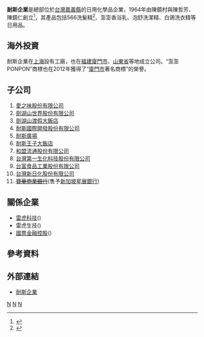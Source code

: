 {{Multiple issues|
{{refimprove|time=2020-04-18T09:20:12+00:00}}
{{update|time=2020-04-18T09:20:12+00:00}}
}}
{{infobox company
| company_name = 耐斯企業股份有限公司
| company_logo = [[File:Nice_group_logo.gif|耐斯企業第二代商標]]
| company_name_en = Nice Enterprise Co., Ltd.
| abbreviated_name = 耐斯企業
| company_slogan = 
| foundation = 1964年6月9日
| market_information = 
| location = {{ROC-TWN}}[[嘉義縣|嘉義縣]][[民雄鄉|民雄鄉]]中山路21號
| key_people = 陳鏡村、陳哲芳
| zip_code = 621-54
| telephone_no = +886 5 221-7888
| employees = 370人
| width = 
| industry = [[化學工業|化學工業]]
| products = [[沐浴乳|沐浴乳]]、[[洗碗精|洗碗精]]、[[洗髮精|洗髮精]]、[[染髮劑|染髮劑]]、[[洗衣精|洗衣精]]
| capital = [[新臺幣|新臺幣]]17.43億元（2017年10月）
| subsid = [[愛之味|愛之味]]({{twse|1217}})<br/>[[耐斯廣場|耐斯廣場]]<br/>[[台灣第一生化科技|台灣第一生化科技股份有限公司]]
<br/>[[劍湖山世界|劍湖山世界]]({{otc|5701}})<br/>[[王子大飯店_(台灣)#耐斯王子大飯店|耐斯王子大飯店]]<br/>[[台灣新日化|台灣新日化]]<br/>[[愛健生命科學股份有限公司|愛健生命科學股份有限公司]]
| homepage = [http://www.nice.com.tw www.nice.com.tw]
}}

'''耐斯企業'''是總部位於[[台灣|台灣]][[嘉義縣|嘉義縣]]的日用化學品企業，1964年由陳鏡村與陳哲芳、陳鏡仁創立<ref>{{Cite web|title=商周雜誌專訪-566躍天貓熱銷榜，洗髮老品牌為何42年長紅？|url=https://www.nice.com.tw/article/8.html}}</ref>，其產品包括566洗髮精<ref>{{Cite web|title=關於566|url=https://www.nice.com.tw/566hair/#about|publisher=耐斯企業}}</ref>、澎澎香浴乳、泡舒洗潔精、白鴿洗衣精等日用品。

== 海外投資 ==

耐斯企業在[[上海市|上海]]設有工廠，也在[[福建省|福建]][[廈門市|廈門市]]、[[山東省|山東省]]等地成立公司。“澎澎PONPON”商標也在2012年獲得了“[[廈門市|廈門市]]著名商標”的榮譽。

== 子公司 ==

#[[愛之味|愛之味股份有限公司]]
#[[劍湖山世界|劍湖山世界股份有限公司]]
#[[王子大飯店_(台灣)#劍湖山王子大飯店|劍湖山渡假大飯店]]
#[[耐斯國際開發|耐斯國際開發股份有限公司]]
#[[耐斯廣場|耐斯廣場]]
#[[王子大飯店_(台灣)#耐斯王子大飯店|耐斯王子大飯店]]
#[[和盟流通|和盟流通股份有限公司]]
#[[台灣第一生化科技|台灣第一生化科技股份有限公司]]
#[[台富食品|台富食品工業股份有限公司]]
#[[台灣新日化|台灣新日化股份有限公司]]
#<s>[[寶華商業銀行|寶華商業銀行]]</s>(售予[[新加坡|新加坡]][[星展銀行|星展銀行]])

== 關係企業 ==
*[[雷虎科技|雷虎科技]]({{Twse|8033}})
*雷虎生技({{otc|6493}})
*[[國票金融控股|國票金融控股]]({{Twse|2889}})

== 參考資料 ==
<div class="references-small">
<references />
</div>

== 外部連結 ==
{{commonscat|Nice Enterprise}}
*[http://www.nice.com.tw/ 耐斯企業]

[[Category:1964年成立的公司|N]]
[[Category:耐斯企業集團|N]]
[[Category:臺灣化學工業公司|N]]